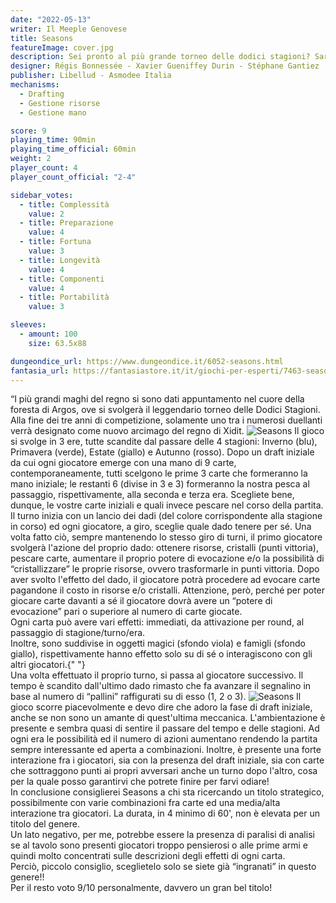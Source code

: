 ```yaml
---
date: "2022-05-13"
writer: Il Meeple Genovese
title: Seasons
featureImage: cover.jpg
description: Sei pronto al più grande torneo delle dodici stagioni? Sarai tu il nuovo arcimago del regno di Xidit? Scoprilo con Seasons!
designer: Régis Bonnessée - Xavier Gueniffey Durin - Stéphane Gantiez
publisher: Libellud - Asmodee Italia
mechanisms:
  - Drafting
  - Gestione risorse
  - Gestione mano

score: 9
playing_time: 90min
playing_time_official: 60min
weight: 2
player_count: 4
player_count_official: "2-4"

sidebar_votes:
  - title: Complessità
    value: 2
  - title: Preparazione
    value: 4
  - title: Fortuna
    value: 3
  - title: Longevità
    value: 4
  - title: Componenti
    value: 4
  - title: Portabilità
    value: 3

sleeves:
  - amount: 100
    size: 63.5x88

dungeondice_url: https://www.dungeondice.it/6052-seasons.html
fantasia_url: https://fantasiastore.it/it/giochi-per-esperti/7463-seasons.html
---
```


<Setting>
  “I più grandi maghi del regno si sono dati appuntamento nel cuore della
  foresta di Argos, ove si svolgerà il leggendario torneo delle Dodici Stagioni.
  Alla fine dei tre anni di competizione, solamente uno tra i numerosi duellanti
  verrà designato come nuovo arcimago del regno di Xidit.
</Setting>

<img src="./game1.jpg" alt="Seasons" />

<Rules>
  Il gioco si svolge in 3 ere, tutte scandite dal passare delle 4 stagioni:
  Inverno (blu), Primavera (verde), Estate (giallo) e Autunno (rosso). Dopo un
  draft iniziale da cui ogni giocatore emerge con una mano di 9 carte,
  contemporaneamente, tutti scelgono le prime 3 carte che formeranno la mano
  iniziale; le restanti 6 (divise in 3 e 3) formeranno la nostra pesca al
  passaggio, rispettivamente, alla seconda e terza era. Scegliete bene, dunque,
  le vostre carte iniziali e quali invece pescare nel corso della partita.
  <br />
  Il turno inizia con un lancio dei dadi (del colore corrispondente alla
  stagione in corso) ed ogni giocatore, a giro, sceglie quale dado tenere per
  sé. Una volta fatto ciò, sempre mantenendo lo stesso giro di turni, il primo
  giocatore svolgerà l'azione del proprio dado: ottenere risorse, cristalli
  (punti vittoria), pescare carte, aumentare il proprio potere di evocazione e/o
  la possibilità di “cristallizzare” le proprie risorse, ovvero trasformarle in
  punti vittoria. Dopo aver svolto l'effetto del dado, il giocatore potrà
  procedere ad evocare carte pagandone il costo in risorse e/o cristalli.
  Attenzione, però, perché per poter giocare carte davanti a sé il giocatore
  dovrà avere un “potere di evocazione” pari o superiore al numero di carte
  giocate. <br />
  Ogni carta può avere vari effetti: immediati, da attivazione per round, al passaggio
  di stagione/turno/era.
  <br />
  Inoltre, sono suddivise in oggetti magici (sfondo viola) e famigli (sfondo giallo),
  rispettivamente hanno effetto solo su di sé o interagiscono con gli altri giocatori.{" "}
  <br />
  Una volta effettuato il proprio turno, si passa al giocatore successivo. Il
  tempo è scandito dall'ultimo dado rimasto che fa avanzare il segnalino in base
  al numero di “pallini” raffigurati su di esso (1, 2 o 3).
</Rules>

<img src="./game2.jpg" alt="Seasons" />

<Feedback>
  Il gioco scorre piacevolmente e devo dire che adoro la fase di draft iniziale,
  anche se non sono un amante di quest'ultima meccanica. L'ambientazione è
  presente e sembra quasi di sentire il passare del tempo e delle stagioni. Ad
  ogni era le possibilità ed il numero di azioni aumentano rendendo la partita
  sempre interessante ed aperta a combinazioni. Inoltre, è presente una forte
  interazione fra i giocatori, sia con la presenza del draft iniziale, sia con
  carte che sottraggono punti ai propri avversari anche un turno dopo l'altro,
  cosa per la quale posso garantirvi che potrete finire per farvi odiare!
  <br />
  In conclusione consiglierei Seasons a chi sta ricercando un titolo strategico,
  possibilmente con varie combinazioni fra carte ed una media/alta interazione
  tra giocatori. La durata, in 4 minimo di 60', non è elevata per un titolo del
  genere. <br />
  Un lato negativo, per me, potrebbe essere la presenza di paralisi di analisi se
  al tavolo sono presenti giocatori troppo pensierosi o alle prime armi e quindi
  molto concentrati sulle descrizioni degli effetti di ogni carta. <br />
  Perciò, piccolo consiglio, sceglietelo solo se siete già “ingranati” in questo
  genere!! <br />
  Per il resto voto 9/10 personalmente, davvero un gran bel titolo!
</Feedback>

<Instagram id="CdftLE3DCeT" />
